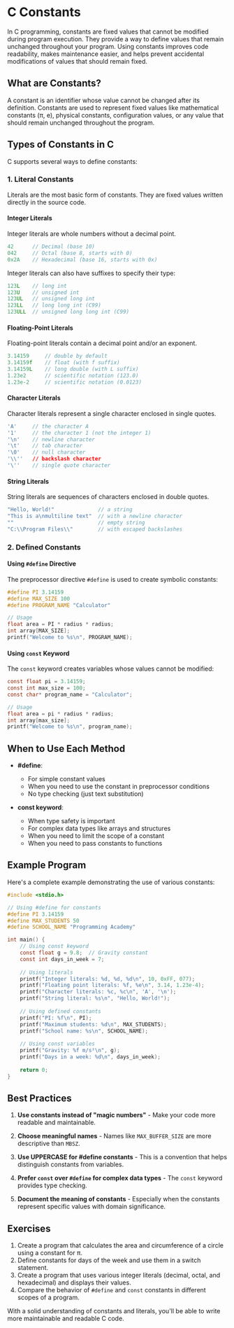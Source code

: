 # C Constants

In C programming, constants are fixed values that cannot be modified during program execution. They provide a way to define values that remain unchanged throughout your program. Using constants improves code readability, makes maintenance easier, and helps prevent accidental modifications of values that should remain fixed.

## What are Constants?

A constant is an identifier whose value cannot be changed after its definition. Constants are used to represent fixed values like mathematical constants (π, e), physical constants, configuration values, or any value that should remain unchanged throughout the program.

## Types of Constants in C

C supports several ways to define constants:

### 1. Literal Constants

Literals are the most basic form of constants. They are fixed values written directly in the source code.

#### Integer Literals

Integer literals are whole numbers without a decimal point.

```c
42      // Decimal (base 10)
042     // Octal (base 8, starts with 0)
0x2A    // Hexadecimal (base 16, starts with 0x)
```

Integer literals can also have suffixes to specify their type:

```c
123L    // long int
123U    // unsigned int
123UL   // unsigned long int
123LL   // long long int (C99)
123ULL  // unsigned long long int (C99)
```

#### Floating-Point Literals

Floating-point literals contain a decimal point and/or an exponent.

```c
3.14159     // double by default
3.14159f    // float (with f suffix)
3.14159L    // long double (with L suffix)
1.23e2      // scientific notation (123.0)
1.23e-2     // scientific notation (0.0123)
```

#### Character Literals

Character literals represent a single character enclosed in single quotes.

```c
'A'     // the character A
'1'     // the character 1 (not the integer 1)
'\n'    // newline character
'\t'    // tab character
'\0'    // null character
'\\''   // backslash character
'\''    // single quote character
```

#### String Literals

String literals are sequences of characters enclosed in double quotes.

```c
"Hello, World!"              // a string
"This is a\nmultiline text"  // with a newline character
""                           // empty string
"C:\\Program Files\\"        // with escaped backslashes
```

### 2. Defined Constants

#### Using `#define` Directive

The preprocessor directive `#define` is used to create symbolic constants:

```c
#define PI 3.14159
#define MAX_SIZE 100
#define PROGRAM_NAME "Calculator"

// Usage
float area = PI * radius * radius;
int array[MAX_SIZE];
printf("Welcome to %s\n", PROGRAM_NAME);
```

#### Using `const` Keyword

The `const` keyword creates variables whose values cannot be modified:

```c
const float pi = 3.14159;
const int max_size = 100;
const char* program_name = "Calculator";

// Usage
float area = pi * radius * radius;
int array[max_size];
printf("Welcome to %s\n", program_name);
```

## When to Use Each Method

- **#define**: 
  - For simple constant values
  - When you need to use the constant in preprocessor conditions
  - No type checking (just text substitution)

- **const keyword**:
  - When type safety is important
  - For complex data types like arrays and structures
  - When you need to limit the scope of a constant
  - When you need to pass constants to functions

## Example Program

Here's a complete example demonstrating the use of various constants:

```c
#include <stdio.h>

// Using #define for constants
#define PI 3.14159
#define MAX_STUDENTS 50
#define SCHOOL_NAME "Programming Academy"

int main() {
    // Using const keyword
    const float g = 9.8;  // Gravity constant
    const int days_in_week = 7;
    
    // Using literals
    printf("Integer literals: %d, %d, %d\n", 10, 0xFF, 077);
    printf("Floating point literals: %f, %e\n", 3.14, 1.23e-4);
    printf("Character literals: %c, %c\n", 'A', '\n');
    printf("String literal: %s\n", "Hello, World!");
    
    // Using defined constants
    printf("PI: %f\n", PI);
    printf("Maximum students: %d\n", MAX_STUDENTS);
    printf("School name: %s\n", SCHOOL_NAME);
    
    // Using const variables
    printf("Gravity: %f m/s²\n", g);
    printf("Days in a week: %d\n", days_in_week);
    
    return 0;
}
```

## Best Practices

1. **Use constants instead of "magic numbers"** - Make your code more readable and maintainable.

2. **Choose meaningful names** - Names like `MAX_BUFFER_SIZE` are more descriptive than `MBSZ`.

3. **Use UPPERCASE for #define constants** - This is a convention that helps distinguish constants from variables.

4. **Prefer `const` over `#define` for complex data types** - The `const` keyword provides type checking.

5. **Document the meaning of constants** - Especially when the constants represent specific values with domain significance.


## Exercises

1. Create a program that calculates the area and circumference of a circle using a constant for π.
2. Define constants for days of the week and use them in a switch statement.
3. Create a program that uses various integer literals (decimal, octal, and hexadecimal) and displays their values.
4. Compare the behavior of `#define` and `const` constants in different scopes of a program.

With a solid understanding of constants and literals, you'll be able to write more maintainable and readable C code.